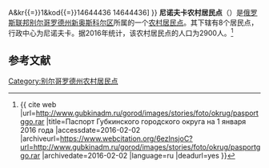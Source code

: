 {{Infobox Settlement
| official_name = 尼诺夫卡农村居民点
| native_name = Ниновское сельское поселение
| settlement_type = [[农村居民点|农村居民点]]
| subdivision_type = [[国家|国家]]
| subdivision_type1 = [[州_(俄罗斯)|州]]
| subdivision_type2 = [[区_(苏联)|区]]
| subdivision_name = {{RUS}}
| subdivision_name1 = [[别尔哥罗德州|别尔哥罗德州]]
| subdivision_name2 = [[新奥斯科尔区|新奥斯科尔区]]
| seat_type = 行政中心
| seat = 尼诺夫卡
| population_as_of=2016
| population_footnotes = <ref name=stat />
| population_total = 2900
| coordinates_display = inline,title
| latd = 50 | latm = 44 | lats = 15 | latNS = N
| longd = 37 | longm = 49 | longs = 32 | longEW = E
| timezone = [[莫斯科时间|MSK]]
| utc_offset = +3
| blank_name = [[俄罗斯市政土地区划代码|OKTMO编码]]
| blank_info = [http://classif.spb.ru/classificators/view/tma.php?st{{=}}A&kr{{=}}1&kod{{=}}14644436 14644436]
}}
'''尼诺夫卡农村居民点'''（{{lang-ru|Ниновское сельское поселение}}）是[[俄罗斯联邦|俄罗斯联邦]][[别尔哥罗德州|别尔哥罗德州]][[新奥斯科尔区|新奥斯科尔区]]所属的一个[[农村居民点|农村居民点]]。其下辖有8个居民点，行政中心为尼诺夫卡。据2016年统计，该农村居民点的人口为2900人。<ref name=stat>{{ cite web |url=http://www.gubkinadm.ru/gorod/images/stories/foto/okrug/pasportggo.rar |title=Паспорт Губкинского городского округа на 1 января 2016 года |accessdate=2016-02-02 |archiveurl=https://www.webcitation.org/6ezlnsjoC?url=http://www.gubkinadm.ru/gorod/images/stories/foto/okrug/pasportggo.rar |archivedate=2016-02-02 |language=ru |deadurl=yes }}</ref>

== 参考文献 ==
{{reflist}}

{{Russia-stub}}

[[Category:别尔哥罗德州农村居民点|Category:别尔哥罗德州农村居民点]]